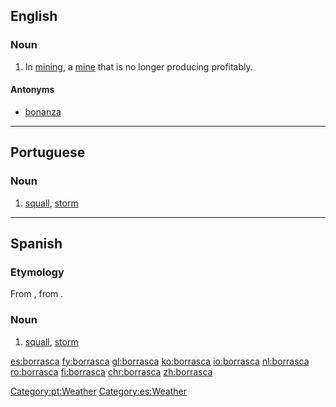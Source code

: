 ==English==

===Noun===
{{en-noun}}

# In [[mining]], a [[mine]] that is no longer producing profitably.

====Antonyms====
* [[bonanza]]

----

==Portuguese==

===Noun===
{{pt-noun|f}}

# [[squall]], [[storm]]

[[Category:pt:Weather]]

----

==Spanish==
===Etymology=== 
From {{etyl|la|es}} {{term|borras|lang=la}}, from {{term|boreas|lang=la}}.
===Noun===
{{es-noun|f}}

# [[squall]], [[storm]]

[[Category:es:Weather]]

[[es:borrasca]]
[[fy:borrasca]]
[[gl:borrasca]]
[[ko:borrasca]]
[[io:borrasca]]
[[nl:borrasca]]
[[ro:borrasca]]
[[fi:borrasca]]
[[chr:borrasca]]
[[zh:borrasca]]